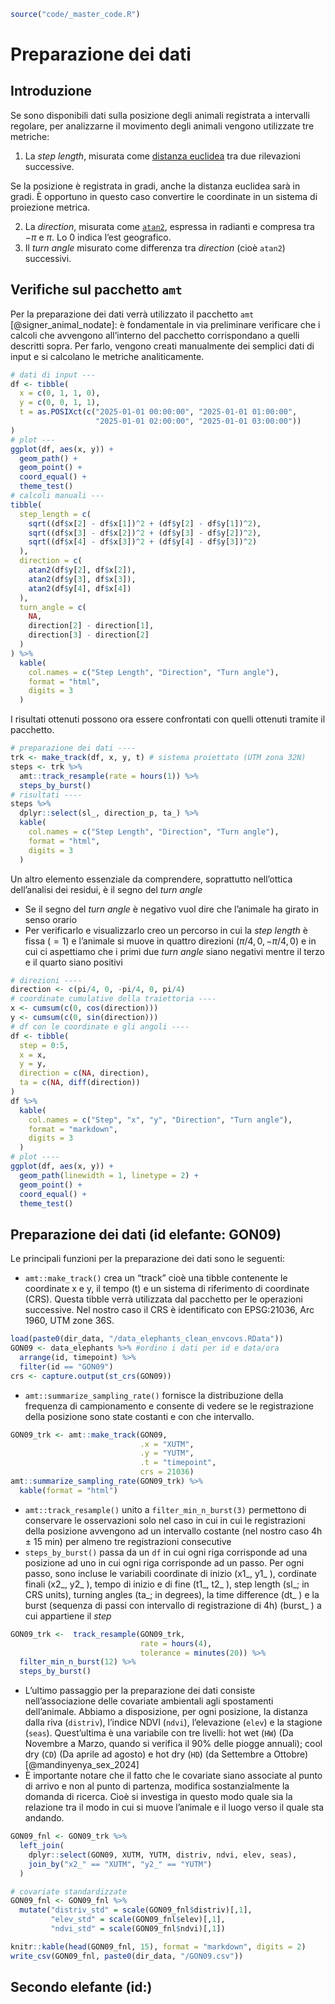 ```r
source("code/_master_code.R")
```
# Preparazione dei dati 

## Introduzione 
 
Se sono disponibili dati sulla posizione degli animali registrata a intervalli regolare, per analizzarne il movimento degli animali vengono utilizzate tre metriche:
 
1. La *step length*, misurata come [distanza euclidea](https://en.wikipedia.org/wiki/Euclidean_distance) tra due rilevazioni successive.

::: {.callout-note}
Se la posizione è registrata in gradi, anche la distanza euclidea sarà in gradi. È opportuno in questo caso convertire le coordinate in un sistema di proiezione metrica.
:::

2. La *direction*, misurata come [`atan2`](https://en.wikipedia.org/wiki/Atan2), espressa in radianti e compresa tra $-\pi$ e $\pi$. Lo 0 indica l'est geografico. 
3. Il *turn angle* misurato come differenza tra *direction* (cioè `atan2`) successivi.
 
## Verifiche sul pacchetto `amt`
 
Per la preparazione dei dati verrà utilizzato il pacchetto `amt` [@signer_animal_nodate]: è fondamentale in via preliminare verificare che i calcoli che avvengono all'interno del pacchetto corrispondano a quelli descritti sopra. Per farlo, vengono creati manualmente dei semplici dati di input e si calcolano le metriche analiticamente. 
```r
# dati di input --- 
df <- tibble(
  x = c(0, 1, 1, 0),
  y = c(0, 0, 1, 1),
  t = as.POSIXct(c("2025-01-01 00:00:00", "2025-01-01 01:00:00",
                   "2025-01-01 02:00:00", "2025-01-01 03:00:00"))
)
# plot ---
ggplot(df, aes(x, y)) +
  geom_path() +
  geom_point() +
  coord_equal() + 
  theme_test()
# calcoli manuali ---
tibble(
  step_length = c(
    sqrt((df$x[2] - df$x[1])^2 + (df$y[2] - df$y[1])^2), 
    sqrt((df$x[3] - df$x[2])^2 + (df$y[3] - df$y[2])^2),
    sqrt((df$x[4] - df$x[3])^2 + (df$y[4] - df$y[3])^2)
  ),
  direction = c(
    atan2(df$y[2], df$x[2]),
    atan2(df$y[3], df$x[3]),
    atan2(df$y[4], df$x[4])
  ), 
  turn_angle = c(
    NA, 
    direction[2] - direction[1],
    direction[3] - direction[2]
  )
) %>% 
  kable(
    col.names = c("Step Length", "Direction", "Turn angle"),
    format = "html", 
    digits = 3
  )
```

I risultati ottenuti possono ora essere confrontati con quelli ottenuti tramite il pacchetto. 
```r
# preparazione dei dati ----
trk <- make_track(df, x, y, t) # sistema proiettato (UTM zona 32N)
steps <- trk %>% 
  amt::track_resample(rate = hours(1)) %>% 
  steps_by_burst()
# risultati ----
steps %>% 
  dplyr::select(sl_, direction_p, ta_) %>%
  kable(
    col.names = c("Step Length", "Direction", "Turn angle"),
    format = "html",
    digits = 3
  )
```

Un altro elemento essenziale da comprendere, soprattutto nell'ottica dell'analisi dei residui, è il segno del *turn angle*
 
-  Se il segno del *turn angle* è negativo vuol dire che l'animale ha girato in senso orario
-  Per verificarlo e visualizzarlo creo un percorso in cui la *step length* è fissa ($=1$) e l'animale si muove in quattro direzioni ($\pi/4, 0, -\pi/4, 0$) e in cui ci aspettiamo che i primi due *turn angle* siano negativi mentre il terzo e il quarto siano positivi

```r
# direzioni ----
direction <- c(pi/4, 0, -pi/4, 0, pi/4)
# coordinate cumulative della traiettoria ----
x <- cumsum(c(0, cos(direction)))
y <- cumsum(c(0, sin(direction)))
# df con le coordinate e gli angoli ----
df <- tibble(
  step = 0:5,
  x = x,
  y = y,
  direction = c(NA, direction),
  ta = c(NA, diff(direction))
)
df %>% 
  kable(
    col.names = c("Step", "x", "y", "Direction", "Turn angle"),
    format = "markdown", 
    digits = 3
  )
# plot ----
ggplot(df, aes(x, y)) +
  geom_path(linewidth = 1, linetype = 2) +
  geom_point() +
  coord_equal() +
  theme_test()
```

## Preparazione dei dati (id elefante: GON09)
 
Le principali funzioni per la preparazione dei dati sono le seguenti: 
 
- `amt::make_track()` crea un "track" cioè una tibble contenente le coordinate x e y, il tempo (t) e un sistema di riferimento di coordinate (CRS). Questa tibble verrà utilizzata dal pacchetto per le operazioni successive. Nel nostro caso il CRS è identificato con EPSG:21036, Arc 1960, UTM zone 36S.
```r
load(paste0(dir_data, "/data_elephants_clean_envcovs.RData"))
GON09 <- data_elephants %>% #ordino i dati per id e data/ora
  arrange(id, timepoint) %>% 
  filter(id == "GON09")
crs <- capture.output(st_crs(GON09))
```
- `amt::summarize_sampling_rate()` fornisce la distribuzione della frequenza di campionamento e consente di vedere se le registrazione della posizione sono state costanti e con che intervallo. 
```r
GON09_trk <- amt::make_track(GON09,
                             .x = "XUTM",
                             .y = "YUTM", 
                             .t = "timepoint",
                             crs = 21036) 
amt::summarize_sampling_rate(GON09_trk) %>% 
  kable(format = "html")
```
- `amt::track_resample()` unito a `filter_min_n_burst(3)` permettono di conservare le osservazioni solo nel caso in cui in cui le registrazioni della posizione avvengono ad un intervallo costante (nel nostro caso 4h $\pm$ 15 min) per almeno tre registrazioni consecutive 
-  `steps_by_burst()` passa da un `df` in cui ogni riga corrisponde ad una posizione ad uno in cui ogni riga corrisponde ad un passo. Per ogni passo, sono incluse le variabili coordinate di inizio (x1_, y1_ ), cordinate finali (x2_, y2_ ), tempo di inizio e di fine (t1_, t2_ ), step length (sl_; in CRS units), turning angles (ta_; in degrees), la time difference (dt_ ) e la burst (sequenza di passi con intervallo di registrazione di 4h) (burst_ ) a cui appartiene il *step*
```r
GON09_trk <-  track_resample(GON09_trk,
                             rate = hours(4), 
                             tolerance = minutes(20)) %>% 
  filter_min_n_burst(12) %>% 
  steps_by_burst()
```
-  L'ultimo passaggio per la preparazione dei dati consiste nell'associazione delle covariate ambientali agli spostamenti dell'animale. Abbiamo a disposizione, per ogni posizione, la distanza dalla riva (`distriv`), l'indice NDVI (`ndvi`), l'elevazione (`elev`) e la stagione (`seas`). Quest'ultima è una variabile con tre livelli: hot wet (`HW`) (Da Novembre a Marzo, quando si verifica il 90% delle piogge annuali); cool dry (`CD`) (Da aprile ad agosto) e hot dry (`HD`) (da Settembre a Ottobre) [@mandinyenya_sex_2024]
-  È importante notare che il fatto che le covariate siano associate al punto di arrivo e non al punto di partenza, modifica sostanzialmente la domanda di ricerca. Cioè si investiga in questo modo quale sia la relazione tra il modo in cui si muove l'animale e il luogo verso il quale sta andando. 
```r
GON09_fnl <- GON09_trk %>% 
  left_join(
    dplyr::select(GON09, XUTM, YUTM, distriv, ndvi, elev, seas),
    join_by("x2_" == "XUTM", "y2_" == "YUTM")
  ) 

# covariate standardizzate
GON09_fnl <- GON09_fnl %>% 
  mutate("distriv_std" = scale(GON09_fnl$distriv)[,1],
         "elev_std" = scale(GON09_fnl$elev)[,1],
         "ndvi_std" = scale(GON09_fnl$ndvi)[,1])

knitr::kable(head(GON09_fnl, 15), format = "markdown", digits = 2)
write_csv(GON09_fnl, paste0(dir_data, "/GON09.csv"))
```
## Secondo elefante (id:)
